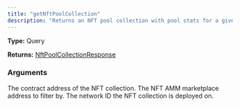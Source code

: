 ```yaml
---
title: "getNftPoolCollection"
description: "Returns an NFT pool collection with pool stats for a given AMM NFT marketplace."
---
```


**Type:** Query

**Returns:** [NftPoolCollectionResponse](/api-reference/types/nftpoolcollectionresponse)

### Arguments

<ResponseField name="collectionAddress" type="String!" required>
  The contract address of the NFT collection.
</ResponseField>

<ResponseField name="exchangeAddress" type="String!" required>
  The NFT AMM marketplace address to filter by.
</ResponseField>

<ResponseField name="networkId" type="Int!" required>
  The network ID the NFT collection is deployed on.
</ResponseField>

